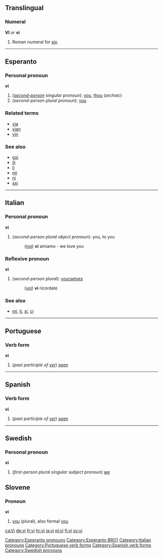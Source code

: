 {{See|Vi}}
==Translingual==
===Numeral===
'''VI''' ''or'' '''vi'''

#Roman numeral for [[six]].

----
==Esperanto==
===Personal pronoun===
'''vi''' 

#(''[[second-person]] singular pronoun''): [[you]], [[thou]] (''archaic'')
#(''second-person plural pronoun''): [[you]]

===Related terms===
*[[via#Esperanto|via]]
*[[vian]]
*[[vin#Esperanto|vin]]

===See also===
*[[gxi]]
*[[ili]]
*[[li]]
*[[mi]]
*[[ni]]
*[[sxi]]

[[Category:Esperanto pronouns]]
[[Category:Esperanto BRO1]]
----

==Italian==
===Personal pronoun===
'''vi'''

#(''second-person plural object pronoun''): you, to you
#:([[noi]]) '''vi''' amiamo - we love you

===Reflexive pronoun===
'''vi'''

#(''second-person plural''): [[yourselves]]
#:([[voi]]) '''vi''' ricordate

===See also===
*[[mi]], [[ti]], [[si]], [[ci]]
[[Category:Italian pronouns]]
----
==Portuguese==
===Verb form===
'''vi'''

#(''past participle of [[ver]]'') [[seen]]
[[Category:Portuguese verb forms]]
----
==Spanish==
===Verb form===
'''vi'''

#(''past participle of [[ver]]'') [[seen]]
[[Category:Spanish verb forms]]
----
==Swedish==
===Personal pronoun===
'''vi'''

#(''first-person plural singular subject pronoun'') [[we]]

[[Category:Swedish pronouns]]

==Slovene==
===Pronoun===
'''vi'''
# [[you]] (plural), also formal [[you]]

[[ca:Vi]]
[[de:vi]]
[[fr:vi]]
[[hr:vi]]
[[ja:vi]]
[[pl:vi]]
[[fi:vi]]
[[sv:vi]]